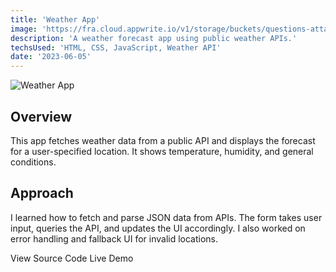 ```yaml
---
title: 'Weather App'
image: 'https://fra.cloud.appwrite.io/v1/storage/buckets/questions-attachment/files/684a728b001f6fa1b971/view?project=68465b0b0011b7d2e8b0&mode=admin'
description: 'A weather forecast app using public weather APIs.'
techsUsed: 'HTML, CSS, JavaScript, Weather API'
date: '2023-06-05'
---
```


<Image
  src="https://fra.cloud.appwrite.io/v1/storage/buckets/questions-attachment/files/684a728b001f6fa1b971/view?project=68465b0b0011b7d2e8b0&mode=admin"
  alt="Weather App"
  width={1200}
  height={400}
  className="aspect-video rounded-lg"
/>

## Overview

This app fetches weather data from a public API and displays the forecast for a user-specified location. It shows temperature, humidity, and general conditions.

## Approach

I learned how to fetch and parse JSON data from APIs. The form takes user input, queries the API, and updates the UI accordingly. I also worked on error handling and fallback UI for invalid locations.

<div className="mt-6 flex gap-4">
  <Link
    href="https://github.com/Ace-Aryal/Learning_Web/tree/main/03_Javascript/projects"
    className="border-input bg-background active:bg-accent active:text-accent-foreground hover:bg-accent hover:text-accent-foreground inline-flex items-center rounded-md border px-2 py-1 text-sm font-medium shadow-sm transition-colors"
  >
    <span>View Source Code</span>
  </Link>
  <Link
    href="https://ace-aryal.github.io/Learning_Web/03_Javascript/projects/weatherApp/index.html"
    className="bg-primary text-primary-foreground active:bg-primary/90 hover:bg-primary/90 inline-flex h-8 items-center rounded-md px-2 py-1 text-sm font-medium shadow"
  >
    <span>Live Demo</span>
  </Link>
</div>
